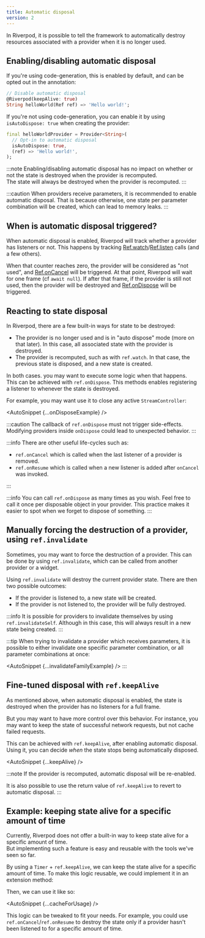 ```yaml
---
title: Automatic disposal
version: 2
---
```


In Riverpod, it is possible to tell the framework to automatically
destroy resources associated with a provider when it is no longer used.

## Enabling/disabling automatic disposal

If you're using code-generation, this is enabled by default, and can be opted
out in the annotation:
```dart
// Disable automatic disposal
@Riverpod(keepAlive: true)
String helloWorld(Ref ref) => 'Hello world!';
```

If you're not using code-generation, you can enable it by using `isAutoDispose: true`
when creating the provider:
```dart
final helloWorldProvider = Provider<String>(
  // Opt-in to automatic disposal
  isAutoDispose: true,
  (ref) => 'Hello world!',
);
```

:::note
Enabling/disabling automatic disposal has no impact on whether or not
the state is destroyed when the provider is recomputed.  
The state will always be destroyed when the provider is recomputed.
:::

:::caution
When providers receive parameters, it is recommended to enable automatic disposal.
That is because otherwise, one state per parameter combination will be created,
which can lead to memory leaks.
:::

## When is automatic disposal triggered?

When automatic disposal is enabled, Riverpod will track whether a provider has listeners or not.
This happens by tracking [Ref.watch](https://pub.dev/documentation/hooks_riverpod/3.0.0-dev.15/hooks_riverpod/Ref/watch.html)/[Ref.listen](https://pub.dev/documentation/hooks_riverpod/3.0.0-dev.15/hooks_riverpod/Ref/listen.html)
calls (and a few others).  

When that counter reaches zero, the provider will be considered as "not used", and
[Ref.onCancel](https://pub.dev/documentation/hooks_riverpod/3.0.0-dev.15/hooks_riverpod/Ref/onCancel.html)
will be triggered. 
At that point, Riverpod will wait for one frame (cf `await null`). If after that frame,
if the provider is still not used, then the provider will be destroyed and
[Ref.onDispose](https://pub.dev/documentation/hooks_riverpod/3.0.0-dev.15/hooks_riverpod/Ref/onDispose.html)
will be triggered.
## Reacting to state disposal

In Riverpod, there are a few built-in ways for state to be destroyed:

- The provider is no longer used and is in "auto dispose" mode (more on that later).
  In this case, all associated state with the provider is destroyed.
- The provider is recomputed, such as with `ref.watch`.
  In that case, the previous state is disposed, and a new state is created.

In both cases. you may want to execute some logic when that happens.  
This can be achieved with `ref.onDispose`. This methods enables
registering a listener to whenever the state is destroyed.

For example, you may want use it to close any active `StreamController`:

<AutoSnippet {...onDisposeExample} />

:::caution
The callback of `ref.onDispose` must not trigger side-effects.
Modifying providers inside `onDispose` could lead to unexpected behavior.
:::

:::info
There are other useful life-cycles such as:

- `ref.onCancel` which is called when the last listener of a provider is removed.
- `ref.onResume` which is called when a new listener is added after `onCancel` was invoked.

:::

:::info
You can call `ref.onDispose` as many times as you wish.
Feel free to call it once per disposable object in your provider. This practice
makes it easier to spot when we forget to dispose of something.
:::

## Manually forcing the destruction of a provider, using `ref.invalidate`

Sometimes, you may want to force the destruction of a provider.
This can be done by using `ref.invalidate`, which can be called from another
provider or a widget.

Using `ref.invalidate` will destroy the current provider state.
There are then two possible outcomes:

- If the provider is listened to, a new state will be created.
- If the provider is not listened to, the provider will be fully destroyed.

<AutoSnippet raw={invalidateExample} />

:::info
It is possible for providers to invalidate themselves by using `ref.invalidateSelf`.
Although in this case, this will always result in a new state being created.
:::

:::tip
When trying to invalidate a provider which receives parameters,
it is possible to either invalidate one specific parameter combination,
or all parameter combinations at once:

<AutoSnippet {...invalidateFamilyExample} />
:::

## Fine-tuned disposal with `ref.keepAlive`

As mentioned above, when automatic disposal is enabled, the state is destroyed
when the provider has no listeners for a full frame.

But you may want to have more control over this behavior. For instance,
you may want to keep the state of successful network requests,
but not cache failed requests.

This can be achieved with `ref.keepAlive`, after enabling automatic disposal.
Using it, you can decide _when_ the state stops being automatically disposed.

<AutoSnippet {...keepAlive} />

:::note
If the provider is recomputed, automatic disposal will be re-enabled.

It is also possible to use the return value of `ref.keepAlive` to
revert to automatic disposal.
:::

## Example: keeping state alive for a specific amount of time

Currently, Riverpod does not offer a built-in way to keep state alive
for a specific amount of time.  
But implementing such a feature is easy and reusable with the tools we've seen so far.

By using a `Timer` + `ref.keepAlive`, we can keep the state alive for a specific amount of time.
To make this logic reusable, we could implement it in an extension method:

<AutoSnippet raw={cacheForExtension} />

Then, we can use it like so:

<AutoSnippet {...cacheForUsage} />

This logic can be tweaked to fit your needs. 
For example, you could use `ref.onCancel`/`ref.onResume` to destroy the state
only if a provider hasn't been listened to for a specific amount of time.
